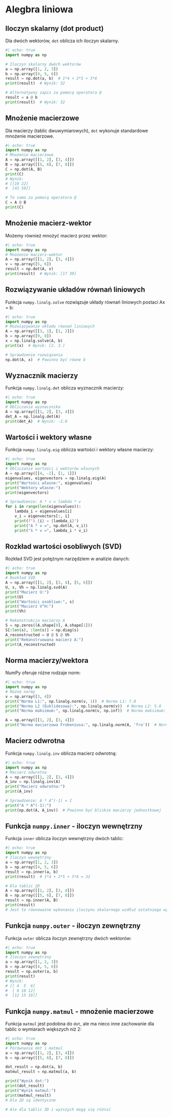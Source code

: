 # Alegbra liniowa



## Iloczyn skalarny (dot product)

Dla dwóch wektorów, `dot` oblicza ich iloczyn skalarny.

```python
#| echo: true
import numpy as np

# Iloczyn skalarny dwóch wektorów
a = np.array([1, 2, 3])
b = np.array([4, 5, 6])
result = np.dot(a, b)  # 1*4 + 2*5 + 3*6
print(result)  # Wynik: 32

# Alternatywny zapis za pomocą operatora @
result = a @ b
print(result)  # Wynik: 32
```

## Mnożenie macierzowe

Dla macierzy (tablic dwuwymiarowych), `dot` wykonuje standardowe mnożenie macierzowe.

```python
#| echo: true
import numpy as np
# Mnożenie macierzowe
A = np.array([[1, 2], [3, 4]])
B = np.array([[5, 6], [7, 8]])
C = np.dot(A, B)
print(C)
# Wynik:
# [[19 22]
#  [43 50]]

# To samo za pomocą operatora @
C = A @ B
print(C)
```

## Mnożenie macierz-wektor

Możemy również mnożyć macierz przez wektor:

```python
#| echo: true
import numpy as np
# Mnożenie macierz-wektor
A = np.array([[1, 2], [3, 4]])
v = np.array([5, 6])
result = np.dot(A, v)
print(result)  # Wynik: [17 39]
```


## Rozwiązywanie układów równań liniowych

Funkcja `numpy.linalg.solve` rozwiązuje układy równań liniowych postaci Ax = b:

```python
#| echo: true
import numpy as np
# Rozwiązywanie układu równań liniowych
A = np.array([[3, 1], [1, 2]])
b = np.array([9, 8])
x = np.linalg.solve(A, b)
print(x)  # Wynik: [2. 3.]

# Sprawdzenie rozwiązania
np.dot(A, x)  # Powinno być równe b
```

## Wyznacznik macierzy

Funkcja `numpy.linalg.det` oblicza wyznacznik macierzy:

```python
#| echo: true
import numpy as np
# Obliczanie wyznacznika
A = np.array([[1, 2], [3, 4]])
det_A = np.linalg.det(A)
print(det_A)  # Wynik: -2.0
```

## Wartości i wektory własne

Funkcja `numpy.linalg.eig` oblicza wartości i wektory własne macierzy:

```python
#| echo: true
import numpy as np
# Obliczanie wartości i wektorów własnych
A = np.array([[4, -2], [1, 1]])
eigenvalues, eigenvectors = np.linalg.eig(A)
print("Wartości własne:", eigenvalues)
print("Wektory własne:")
print(eigenvectors)

# Sprawdzenie: A * v = lambda * v
for i in range(len(eigenvalues)):
    lambda_i = eigenvalues[i]
    v_i = eigenvectors[:, i]
    print(f"λ_{i} = {lambda_i}")
    print("A * v =", np.dot(A, v_i))
    print("λ * v =", lambda_i * v_i)
```

## Rozkład wartości osobliwych (SVD)

Rozkład SVD jest potężnym narzędziem w analizie danych:

```python
#| echo: true
import numpy as np
# Rozkład SVD
A = np.array([[1, 2], [3, 4], [5, 6]])
U, s, Vh = np.linalg.svd(A)
print("Macierz U:")
print(U)
print("Wartości osobliwe:", s)
print("Macierz V^H:")
print(Vh)

# Rekonstrukcja macierzy A
S = np.zeros((A.shape[0], A.shape[1]))
S[:len(s), :len(s)] = np.diag(s)
A_reconstructed = U @ S @ Vh
print("Rekonstruowana macierz A:")
print(A_reconstructed)
```

## Norma macierzy/wektora

NumPy oferuje różne rodzaje norm:

```python
#| echo: true
import numpy as np
# Różne normy
v = np.array([3, 4])
print("Norma L1:", np.linalg.norm(v, 1))  # Norma L1: 7.0
print("Norma L2 (Euklidesowa):", np.linalg.norm(v))  # Norma L2: 5.0
print("Norma maksimum:", np.linalg.norm(v, np.inf))  # Norma maksimum: 4.0

A = np.array([[1, 2], [3, 4]])
print("Norma macierzowa Frobeniusa:", np.linalg.norm(A, 'fro'))  # Norma Frobeniusa: 5.477...
```

## Macierz odwrotna

Funkcja `numpy.linalg.inv` oblicza macierz odwrotną:

```python
#| echo: true
import numpy as np
# Macierz odwrotna
A = np.array([[1, 2], [3, 4]])
A_inv = np.linalg.inv(A)
print("Macierz odwrotna:")
print(A_inv)

# Sprawdzenie: A * A^(-1) = I
print("A * A^(-1):")
print(np.dot(A, A_inv))  # Powinno być bliskie macierzy jednostkowej
```


## Funkcja `numpy.inner` - iloczyn wewnętrzny

Funkcja `inner` oblicza iloczyn wewnętrzny dwóch tablic:

```python
#| echo: true
import numpy as np
# Iloczyn wewnętrzny
a = np.array([1, 2, 3])
b = np.array([4, 5, 6])
result = np.inner(a, b)
print(result)  # 1*4 + 2*5 + 3*6 = 32

# Dla tablic 2D
A = np.array([[1, 2], [3, 4]])
B = np.array([[5, 6], [7, 8]])
result = np.inner(A, B)
print(result)
# Jest to równoważne wykonaniu iloczynu skalarnego wzdłuż ostatniego wymiaru
```

## Funkcja `numpy.outer` - iloczyn zewnętrzny

Funkcja `outer` oblicza iloczyn zewnętrzny dwóch wektorów:

```python
#| echo: true
import numpy as np
# Iloczyn zewnętrzny
a = np.array([1, 2, 3])
b = np.array([4, 5, 6])
result = np.outer(a, b)
print(result)
# Wynik:
# [[ 4  5  6]
#  [ 8 10 12]
#  [12 15 18]]
```

## Funkcja `numpy.matmul` - mnożenie macierzowe

Funkcja `matmul` jest podobna do `dot`, ale ma nieco inne zachowanie dla tablic o wymiarach większych niż 2:

```python
#| echo: true
import numpy as np
# Porównanie dot i matmul
a = np.array([[1, 2], [3, 4]])
b = np.array([[5, 6], [7, 8]])

dot_result = np.dot(a, b)
matmul_result = np.matmul(a, b)

print("Wynik dot:")
print(dot_result)
print("Wynik matmul:")
print(matmul_result)
# Dla 2D są identyczne

# Ale dla tablic 3D i wyższych mogą się różnić
```
